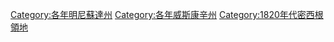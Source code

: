 {{Year by category
|m=1
|c=8
|d=2
|y=6
|cat=密西根領地
|sortkey=Michigan Territory
|parent=各年密西根州
|subcat=1826年美國
}}

[[Category:各年明尼蘇達州|Category:各年明尼蘇達州]]
[[Category:各年威斯康辛州|Category:各年威斯康辛州]]
[[Category:1820年代密西根領地|Category:1820年代密西根領地]]